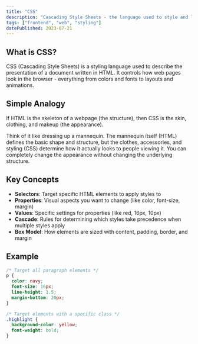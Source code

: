 ```yaml
---
title: "CSS"
description: "Cascading Style Sheets - the language used to style and layout web pages."
tags: ["frontend", "web", "styling"]
datePublished: 2023-07-21
---
```


## What is CSS?

CSS (Cascading Style Sheets) is a styling language used to describe the presentation of a document written in HTML. It controls how web pages look in the browser - everything from colors and fonts to layouts and animations.

## Simple Analogy

If HTML is the skeleton of a webpage (the structure), then CSS is the skin, clothing, and makeup (the appearance). 

Think of it like dressing up a mannequin. The mannequin itself (HTML) defines the basic shape and structure, but the clothes, accessories, and styling (CSS) determine how it actually looks to people viewing it. You can completely change the appearance without changing the underlying structure.

## Key Concepts

- **Selectors**: Target specific HTML elements to apply styles to
- **Properties**: Visual aspects you want to change (like color, font-size, margin)
- **Values**: Specific settings for properties (like red, 16px, 10px)
- **Cascade**: Rules for determining which styles take precedence when multiple styles apply
- **Box Model**: How elements are sized with content, padding, border, and margin

## Example

```css
/* Target all paragraph elements */
p {
  color: navy;
  font-size: 16px;
  line-height: 1.5;
  margin-bottom: 20px;
}

/* Target elements with a specific class */
.highlight {
  background-color: yellow;
  font-weight: bold;
}
``` 
